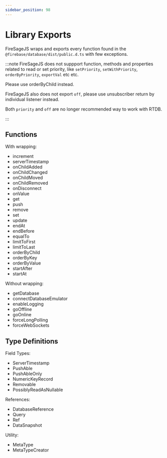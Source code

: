 ```yaml
---
sidebar_position: 98
---
```


# Library Exports

FireSageJS wraps and exports every function found in the `@firebase/database/dist/public.d.ts` with few exceptions.

:::note
FireSageJS does not suppport function, methods and properties related to read or set priority, like `setPriority`, `setWithPriority`, `orderByPriority`, `exportVal` etc etc.

Please use orderByChild instead.

FireSageJS also does not export `off`, please use unsubscriber return by individual listener instead.

Both `priority` and `off` are no longer recommended way to work with RTDB.

:::

## Functions

With wrapping:

- increment
- serverTimestamp
- onChildAdded
- onChildChanged
- onChildMoved
- onChildRemoved
- onDisconnect
- onValue
- get
- push
- remove
- set
- update
- endAt
- endBefore
- equalTo
- limitToFirst
- limitToLast
- orderByChild
- orderByKey
- orderByValue
- startAfter
- startAt

Without wrapping:

- getDatabase
- connectDatabaseEmulator
- enableLogging
- goOffline
- goOnline
- forceLongPolling
- forceWebSockets

## Type Definitions

Field Types:

- ServerTimestamp
- PushAble
- PushAbleOnly
- NumericKeyRecord
- Removable
- PossiblyReadAsNullable

References:

- DatabaseReference
- Query
- Ref
- DataSnapshot

Utility:

- MetaType
- MetaTypeCreator
